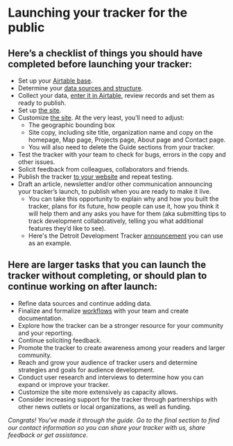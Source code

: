 
# Launching your tracker for the public

## Here’s a checklist of things you should have completed before launching your tracker:



- Set up your [Airtable base](./guide/setting-up-your-airtable-base).
- Determine your [data sources and structure](./guide/starting-with-the-data). 
- Collect your data, [enter it in Airtable](./guide/using-the-projects-table), review records and set them as ready to publish. 
- Set up [the site](./guide/setting-up-the-site).
- Customize [the site](./guide/customizing-the-site). At the very least, you’ll need to adjust:
    * The geographic bounding box 
    * Site copy, including site title, organization name and copy on the homepage, Map page, Projects page, About page and Contact page. 
    * You will also need to delete the Guide sections from your tracker. 
- Test the tracker with your team to check for bugs, errors in the copy and other issues. 
- Solicit feedback from colleagues, collaborators and friends.
- Publish the tracker [to your website](./guide/publishing-the-site) and repeat testing.
- Draft an article, newsletter and/or other communication announcing your tracker’s launch, to publish when you are ready to make it live. 
    * You can take this opportunity to explain why and how you built the tracker, plans for its future, how people can use it, how you think it will help them and any asks you have for them (aka submitting tips to track development collaboratively, telling you what additional features they’d like to see).
    * Here's the Detroit Development Tracker [announcement](https://detourdetroiter.com/detroit-development-tracker-map-launch/) you can use as an example.  

## Here are larger tasks that you can launch the tracker without completing, or should plan to continue working on after launch:



- Refine data sources and continue adding data.
- Finalize and formalize [workflows](./guide/managing-your-development-tracker) with your team and create documentation.
- Explore how the tracker can be a stronger resource for your community and your reporting.
- Continue soliciting feedback.
- Promote the tracker to create awareness among your readers and larger community.
- Reach and grow your audience of tracker users and determine strategies and goals for audience development. 
- Conduct user research and interviews to determine how you can expand or improve your tracker. 
- Customize the site more extensively as capacity allows.
- Consider increasing support for the tracker through partnerships with other news outlets or local organizations, as well as funding. 

*Congrats! You've made it through the guide. Go to the final section to find our contact information so you can share your tracker with us, share feedback or get assistance.*

<TableOfContents index={15} />
